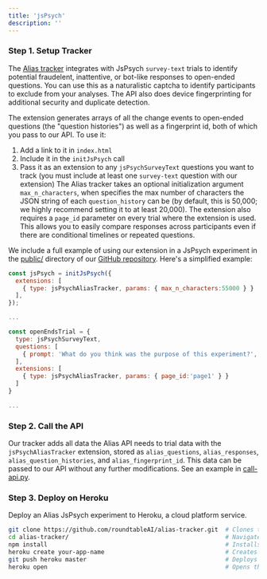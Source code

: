 ```yaml
---
title: 'jsPsych'
description: ''
---
```



### Step 1. Setup Tracker

The [Alias tracker](https://github.com/roundtableAI/alias-tracker/blob/main/public/alias-tracker.js) integrates with JsPsych `survey-text` trials to identify potential fraudelent, inattentive, or bot-like responses to open-ended questions. You can use this as a naturalistic captcha to identify participants to exclude from your analyses. The API also does device fingerprinting for additional security and duplicate detection.

The extension generates arrays of all the change events to open-ended questions (the "question histories") as well as a fingerprint id, both of which you pass to our API. To use it:

1. Add a link to it in `index.html`
2. Include it in the `initJsPsych` call
3. Pass it as an extension to any `jsPsychSurveyText` questions you want to track (you must include at least one `survey-text` question with our extension)
The Alias tracker takes an optional initialization argument `max_n_characters`, when specifies the max number of characters the JSON string of each `question_history` can be (by default, this is 50,000; we highly recommend setting it to at least 20,000). The extension also requires a `page_id` parameter on every trial where the extension is used. This allows you to easily compare responses across participants even if there are conditional timelines or repeated questions.

We include a full example of using our extension in a JsPsych experiment in the [public/](https://github.com/roundtableAI/alias-tracker/blob/main/public) directory of our [GitHub repository](https://github.com/roundtableAI/alias-tracker). Here's a simplified example:

```javascript
const jsPsych = initJsPsych({
  extensions: [
    { type: jsPsychAliasTracker, params: { max_n_characters:55000 } }
  ],
});

...

const openEndsTrial = {
  type: jsPsychSurveyText,
  questions: [
    { prompt: 'What do you think was the purpose of this experiment?', required: true, rows: 6 },
  ],
  extensions: [
    { type: jsPsychAliasTracker, params: { page_id:'page1' } }
  ]
}

...
```

### Step 2. Call the API

Our tracker adds all data the Alias API needs to trial data with the `jsPsychAliasTracker` extension, stored as `alias_questions`, `alias_responses`, `alias_question_histories`, and `alias_fingerprint_id`. This data can be passed to our API without any further modifications. See an example in [call-api.py](https://github.com/roundtableAI/alias-tracker/blob/main/call-api.py).

### Step 3. Deploy on Heroku

Deploy an Alias JsPsych experiment to Heroku, a cloud platform service.

```bash
git clone https://github.com/roundtableAI/alias-tracker.git  # Clones the repository
cd alias-tracker/                                            # Navigates into the directory
npm install                                                  # Installs all dependencies
heroku create your-app-name                                  # Creates a new Heroku app
git push heroku master                                       # Deploys the app to Heroku
heroku open                                                  # Opens the app in a web browser
```

